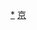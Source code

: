 <includeonly>{{北京铁路车站RDT/{{{1}}}}}</includeonly><noinclude>{{documentation}}
[[Category:北京市铁路车站|*]]
[[Category:中国铁路车站RDT|京]]
</noinclude>